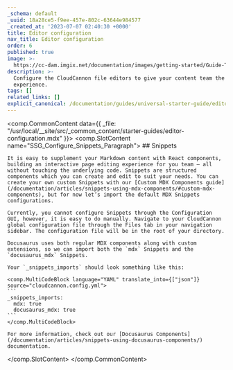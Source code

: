 ```yaml
---
_schema: default
_uuid: 18a28ce5-f9ee-457e-802c-63644e984577
_created_at: '2023-07-07 02:40:30 +0000'
title: Editor configuration
nav_title: Editor configuration
order: 6
published: true
image: >-
  https://cc-dam.imgix.net/documentation/images/getting-started/Guide-Thumbnails/CloudCannon-Getting-Started-Thumbnail-Docusaurus.png
description: >-
  Configure the CloudCannon file editors to give your content team the best
  experience.
tags: []
related_links: []
explicit_canonical: /documentation/guides/universal-starter-guide/editor-configuration/
---
```

<comp.CommonContent data={{ _file: "/usr/local/__site/src/_common_content/starter-guides/editor-configuration.mdx" }}>
  <comp.SlotContent name="SSG_Configure_Snippets_Paragraph">
    ## Snippets

    It is easy to supplement your Markdown content with React components, building an interactive page editing experience for you team — all without touching the underlying code. Snippets are structured components which you can create and edit to suit your needs. You can create your own custom Snippets with our [Custom MDX Components guide](/documentation/articles/snippets-using-mdx-components/#custom-mdx-components), but for now let’s import the default MDX Snippets configurations.

    Currently, you cannot configure Snippets through the Configuration GUI, however, it is easy to do manually. Navigate to your CloudCannon global configuration file through the Files tab in your navigation sidebar. The configuration file will be in the root of your directory.

    Docusaurus uses both regular MDX components along with custom extensions, so we can import both the `mdx` Snippets and the `docusaurus_mdx` Snippets.

    Your `_snippets_imports` should look something like this:

    <comp.MultiCodeBlock language="YAML" translate_into={["json"]} source="cloudcannon.config.yml">
    ```
    _snippets_imports:
      mdx: true
      docusaurus_mdx: true
    ```
    </comp.MultiCodeBlock>

    For more information, check out our [Docusaurus Components](/documentation/articles/snippets-using-docusaurus-components/) documentation.
  </comp.SlotContent>
</comp.CommonContent>